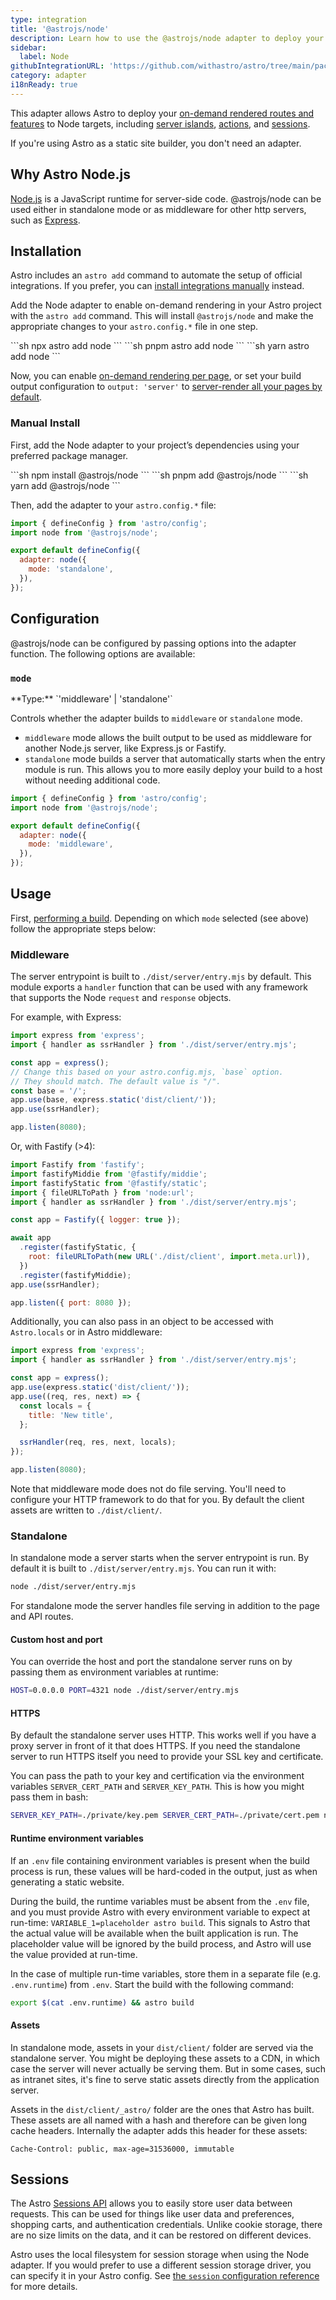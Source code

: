 ```yaml
---
type: integration
title: '@astrojs/node'
description: Learn how to use the @astrojs/node adapter to deploy your Astro project.
sidebar:
  label: Node
githubIntegrationURL: 'https://github.com/withastro/astro/tree/main/packages/integrations/node/'
category: adapter
i18nReady: true
---
```



This adapter allows Astro to deploy your [on-demand rendered routes and features](/en/guides/on-demand-rendering/) to Node targets, including [server islands](/en/guides/server-islands/), [actions](/en/guides/actions/), and [sessions](/en/guides/sessions/).

If you're using Astro as a static site builder, you don't need an adapter.

## Why Astro Node.js

[Node.js](https://nodejs.org/en/) is a JavaScript runtime for server-side code. @astrojs/node can be used either in standalone mode or as middleware for other http servers, such as [Express](https://expressjs.com/).

## Installation

Astro includes an `astro add` command to automate the setup of official integrations. If you prefer, you can [install integrations manually](#manual-install) instead.

Add the Node adapter to enable on-demand rendering in your Astro project with the `astro add` command. 
This will install `@astrojs/node` and make the appropriate changes to your `astro.config.*` file in one step.

<PackageManagerTabs>
  <Fragment slot="npm">
  ```sh
  npx astro add node
  ```
  </Fragment>
  <Fragment slot="pnpm">
  ```sh
  pnpm astro add node
  ```
  </Fragment>
  <Fragment slot="yarn">
  ```sh
  yarn astro add node
  ```
  </Fragment>
</PackageManagerTabs>

Now, you can enable [on-demand rendering per page](/en/guides/on-demand-rendering/#enabling-on-demand-rendering), or set your build output configuration to `output: 'server'` to [server-render all your pages by default](/en/guides/on-demand-rendering/#server-mode).

### Manual Install

First, add the Node adapter to your project’s dependencies using your preferred package manager.

<PackageManagerTabs>
  <Fragment slot="npm">
  ```sh
  npm install @astrojs/node
  ```
  </Fragment>
  <Fragment slot="pnpm">
  ```sh
  pnpm add @astrojs/node
  ```
  </Fragment>
  <Fragment slot="yarn">
  ```sh
  yarn add @astrojs/node
  ```
  </Fragment>
</PackageManagerTabs>

Then, add the adapter to your `astro.config.*` file:

```js title="astro.config.mjs" ins={2,5-7}
import { defineConfig } from 'astro/config';
import node from '@astrojs/node';

export default defineConfig({
  adapter: node({
    mode: 'standalone',
  }),
});
```

## Configuration

@astrojs/node can be configured by passing options into the adapter function. The following options are available:

### `mode`
<p>
**Type:** `'middleware' | 'standalone'` <br />
</p>

Controls whether the adapter builds to `middleware` or `standalone` mode.

* `middleware` mode allows the built output to be used as middleware for another Node.js server, like Express.js or Fastify.
* `standalone` mode builds a server that automatically starts when the entry module is run. This allows you to more easily deploy your build to a host without needing additional code.

```js title="astro.config.mjs" {6}
import { defineConfig } from 'astro/config';
import node from '@astrojs/node';

export default defineConfig({
  adapter: node({
    mode: 'middleware',
  }),
});
```

## Usage

First, [performing a build](/en/guides/deploy/#building-your-site-locally). Depending on which `mode` selected (see above) follow the appropriate steps below:

### Middleware

The server entrypoint is built to `./dist/server/entry.mjs` by default. This module exports a `handler` function that can be used with any framework that supports the Node `request` and `response` objects.

For example, with Express:

```js title="run-server.mjs"
import express from 'express';
import { handler as ssrHandler } from './dist/server/entry.mjs';

const app = express();
// Change this based on your astro.config.mjs, `base` option.
// They should match. The default value is "/".
const base = '/';
app.use(base, express.static('dist/client/'));
app.use(ssrHandler);

app.listen(8080);
```

Or, with Fastify (>4):

```js title="run-server.mjs"
import Fastify from 'fastify';
import fastifyMiddie from '@fastify/middie';
import fastifyStatic from '@fastify/static';
import { fileURLToPath } from 'node:url';
import { handler as ssrHandler } from './dist/server/entry.mjs';

const app = Fastify({ logger: true });

await app
  .register(fastifyStatic, {
    root: fileURLToPath(new URL('./dist/client', import.meta.url)),
  })
  .register(fastifyMiddie);
app.use(ssrHandler);

app.listen({ port: 8080 });
```

Additionally, you can also pass in an object to be accessed with `Astro.locals` or in Astro middleware:

```js title="run-server.mjs"
import express from 'express';
import { handler as ssrHandler } from './dist/server/entry.mjs';

const app = express();
app.use(express.static('dist/client/'));
app.use((req, res, next) => {
  const locals = {
    title: 'New title',
  };

  ssrHandler(req, res, next, locals);
});

app.listen(8080);
```

Note that middleware mode does not do file serving. You'll need to configure your HTTP framework to do that for you. By default the client assets are written to `./dist/client/`.

### Standalone

In standalone mode a server starts when the server entrypoint is run. By default it is built to `./dist/server/entry.mjs`. You can run it with:

```sh
node ./dist/server/entry.mjs
```

For standalone mode the server handles file serving in addition to the page and API routes.

#### Custom host and port

You can override the host and port the standalone server runs on by passing them as environment variables at runtime:

```sh
HOST=0.0.0.0 PORT=4321 node ./dist/server/entry.mjs
```

#### HTTPS

By default the standalone server uses HTTP. This works well if you have a proxy server in front of it that does HTTPS. If you need the standalone server to run HTTPS itself you need to provide your SSL key and certificate.

You can pass the path to your key and certification via the environment variables `SERVER_CERT_PATH` and `SERVER_KEY_PATH`. This is how you might pass them in bash:

```bash
SERVER_KEY_PATH=./private/key.pem SERVER_CERT_PATH=./private/cert.pem node ./dist/server/entry.mjs
```

#### Runtime environment variables

If an `.env` file containing environment variables is present when the build process is run, these values will be hard-coded in the output, just as when generating a static website.

During the build, the runtime variables must be absent from the `.env` file, and you must provide Astro with every environment variable to expect at run-time: `VARIABLE_1=placeholder astro build`. This signals to Astro that the actual value will be available when the built application is run. The placeholder value will be ignored by the build process, and Astro will use the value provided at run-time.

In the case of multiple run-time variables, store them in a separate file (e.g. `.env.runtime`) from `.env`. Start the build with the following command:

```sh
export $(cat .env.runtime) && astro build
```

#### Assets

In standalone mode, assets in your `dist/client/` folder are served via the standalone server. You might be deploying these assets to a CDN, in which case the server will never actually be serving them. But in some cases, such as intranet sites, it's fine to serve static assets directly from the application server.

Assets in the `dist/client/_astro/` folder are the ones that Astro has built. These assets are all named with a hash and therefore can be given long cache headers. Internally the adapter adds this header for these assets:

```
Cache-Control: public, max-age=31536000, immutable
```

## Sessions

The Astro [Sessions API](/en/guides/sessions/) allows you to easily store user data between requests. This can be used for things like user data and preferences, shopping carts, and authentication credentials. Unlike cookie storage, there are no size limits on the data, and it can be restored on different devices. 

Astro uses the local filesystem for session storage when using the Node adapter. If you would prefer to use a different session storage driver, you can specify it in your Astro config. See [the `session` configuration reference](/en/reference/configuration-reference/#sessiondriver) for more details.
